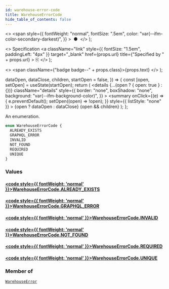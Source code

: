 ```yaml
---
id: warehouse-error-code
title: WarehouseErrorCode
hide_table_of_contents: false
---
```


  <>
    <span
      style={{
        fontWeight: "normal",
        fontSize: ".5em",
        color: "var(--ifm-color-secondary-darkest)",
      }}
    >
      &nbsp;●&nbsp;
    </span>
  </>
);

  <>
    Specification
    <a
      className="link"
      style={{ fontSize: "1.5em", paddingLeft: "4px" }}
      target="\_blank"
      href={props.url}
      title={"Specified by " + props.url}
    >
      ⎘
    </a>
  </>
);

  <>
    <span className={"badge badge--" + props.class}>{props.text}</span>
  </>
);


  dataOpen,
  dataClose,
  children,
  startOpen = false,
}) => {
  const [open, setOpen] = useState(startOpen);
  return (
    <details
      {...(open ? { open: true } : {})}
      className="details"
      style={{
        border: "none",
        boxShadow: "none",
        background: "var(--ifm-background-color)",
      }}
    >
      <summary
        onClick={(e) => {
          e.preventDefault();
          setOpen((open) => !open);
        }}
        style={{ listStyle: "none" }}
      >
        {open ? dataOpen : dataClose}
      </summary>
      {open && children}
    </details>
  );
};

An enumeration.

```graphql
enum WarehouseErrorCode {
  ALREADY_EXISTS
  GRAPHQL_ERROR
  INVALID
  NOT_FOUND
  REQUIRED
  UNIQUE
}
```

### Values

#### [<code style={{ fontWeight: 'normal' }}>WarehouseErrorCode.<b>ALREADY_EXISTS</b></code>](#)

>

#### [<code style={{ fontWeight: 'normal' }}>WarehouseErrorCode.<b>GRAPHQL_ERROR</b></code>](#)

>

#### [<code style={{ fontWeight: 'normal' }}>WarehouseErrorCode.<b>INVALID</b></code>](#)

>

#### [<code style={{ fontWeight: 'normal' }}>WarehouseErrorCode.<b>NOT_FOUND</b></code>](#)

>

#### [<code style={{ fontWeight: 'normal' }}>WarehouseErrorCode.<b>REQUIRED</b></code>](#)

>

#### [<code style={{ fontWeight: 'normal' }}>WarehouseErrorCode.<b>UNIQUE</b></code>](#)

>

### Member of

[`WarehouseError`](../../../api-reference/products/objects/warehouse-error) <Badge class="secondary" text="object"/>
